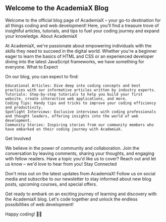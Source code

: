 ## Welcome to the AcademiaX Blog

Welcome to the official blog page of AcademiaX – your go-to destination for all things coding and web development! Here, you'll find a treasure trove of insightful articles, tutorials, and tips to fuel your coding journey and expand your knowledge.
About AcademiaX

At AcademiaX, we're passionate about empowering individuals with the skills they need to succeed in the digital world. Whether you're a beginner eager to learn the basics of HTML and CSS or an experienced developer diving into the latest JavaScript frameworks, we have something for everyone.
What to Expect

On our blog, you can expect to find:

    Educational Articles: Dive deep into coding concepts and best practices with our informative articles written by industry experts.
    Tutorials: Step-by-step tutorials to help you build your first website, create interactive web applications, and more.
    Coding Tips: Handy tips and tricks to improve your coding efficiency and productivity.
    Spotlight Interviews: Exclusive interviews with coding professionals and thought leaders, offering insights into the world of web development.
    Community Stories: Inspiring stories from our community members who have embarked on their coding journey with AcademiaX.

Get Involved

We believe in the power of community and collaboration. Join the conversation by leaving comments, sharing your thoughts, and engaging with fellow readers. Have a topic you'd like us to cover? Reach out and let us know – we'd love to hear from you!
Stay Connected

Don't miss out on the latest updates from AcademiaX! Follow us on social media and subscribe to our newsletter to stay informed about new blog posts, upcoming courses, and special offers.

Get ready to embark on an exciting journey of learning and discovery with the AcademiaX blog. Let's code together and unlock the endless possibilities of web development!

Happy coding! 🚀✨
